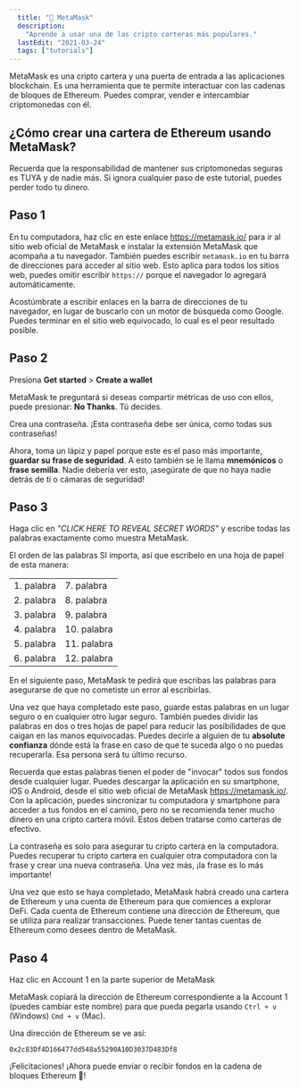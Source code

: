 ```yaml
---
  title: "🦊 MetaMask"
  description:
    "Aprende a usar una de las cripto carteras más populares."
  lastEdit: "2021-03-24"
  tags: ["tutorials"]
---
```


MetaMask es una cripto cartera y una puerta de entrada a las aplicaciones blockchain. Es una herramienta que te permite interactuar con las cadenas de bloques de Ethereum. Puedes comprar, vender e intercambiar criptomonedas con él.

## ¿Cómo crear una cartera de Ethereum usando MetaMask?

<Callout>
  Recuerda que la responsabilidad de mantener sus criptomonedas seguras es TUYA
  y de nadie más. Si ignora cualquier paso de este tutorial, puedes perder todo
  tu dinero.
</Callout>

## Paso 1

En tu computadora, haz clic en este enlace https://metamask.io/ para ir al sitio web oficial de MetaMask e instalar la extensión MetaMask que acompaña a tu navegador. También puedes escribir `metamask.io` en
tu barra de direcciones para acceder al sitio web. Esto aplica para todos los sitios web, puedes omitir
escribir `https://` porque el navegador lo agregará automáticamente.

<Callout>
  Acostúmbrate a escribir enlaces en la barra de direcciones de tu navegador, en
  lugar de buscarlo con un motor de búsqueda como Google. Puedes terminar en el
  sitio web equivocado, lo cual es el peor resultado posible.
</Callout>

## Paso 2

Presiona **Get started** > **Create a wallet**

<Photo
  src="/img/new-to-metamask-865x484.png"
  alt="Comienza a configurar MetaMask"
  height={484}
/>

MetaMask te preguntará si deseas compartir métricas de uso con ellos, puede presionar: **No Thanks**. Tú decides.

Crea una contraseña. ¡Esta contraseña debe ser única, como todas sus contraseñas!

Ahora, toma un lápiz y papel porque este es el paso más importante, **guardar su frase de seguridad**. A esto también se le llama **mnemónicos** o **frase semilla**. Nadie debería ver esto, ¡asegúrate de que no haya nadie detrás de ti o cámaras de seguridad!

## Paso 3

Haga clic en _"CLICK HERE TO REVEAL SECRET WORDS"_ y escribe todas las palabras exactamente como muestra MetaMask.

<Photo
  src="/img/secret-words-774x556.png"
  alt="Paso para revelar y escribir las palabras secretas"
  height={556}
/>

El orden de las palabras SI importa, así que escríbelo en una hoja de papel de esta manera:

|            |             |
| ---------- | ----------- |
| 1. palabra | 7. palabra  |
| 2. palabra | 8. palabra  |
| 3. palabra | 9. palabra  |
| 4. palabra | 10. palabra |
| 5. palabra | 11. palabra |
| 6. palabra | 12. palabra |

En el siguiente paso, MetaMask te pedirá que escribas las palabras para asegurarse de que no cometiste un error al escribirlas.

Una vez que haya completado este paso, guarde estas palabras en un lugar seguro o en cualquier otro lugar seguro. También puedes dividir las palabras en dos o tres hojas de papel para reducir las posibilidades de que caigan en las manos equivocadas. Puedes decirle a alguien de tu **absolute confianza** dónde está la frase en caso de que te suceda algo o no puedas recuperarla. Esa persona será tu último recurso.

Recuerda que estas palabras tienen el poder de "invocar" todos sus fondos desde cualquier lugar. Puedes descargar la aplicación en su smartphone, iOS o Android, desde el sitio web oficial de MetaMask https://metamask.io/. Con la aplicación, puedes sincronizar tu computadora y smartphone para acceder a tus fondos en el camino, pero no se recomienda tener mucho dinero en una cripto cartera móvil. Estos deben tratarse como carteras de efectivo.

La contraseña es solo para asegurar tu cripto cartera en la computadora. Puedes recuperar tu cripto cartera en cualquier otra computadora con la frase y crear una nueva contraseña. Una vez más, ¡la frase es lo más importante!

Una vez que esto se haya completado, MetaMask habrá creado una cartera de Ethereum y una cuenta de Ethereum para que comiences a explorar DeFi. Cada cuenta de Ethereum contiene una dirección de Ethereum, que se utiliza para realizar transacciones. Puede tener tantas cuentas de Ethereum como desees dentro de MetaMask.

## Paso 4

Haz clic en Account 1 en la parte superior de MetaMask

<Photo
  src="/img/success-563x587.png"
  alt="Primera vista a una cuenta de MetaMask"
  height={587}
/>

MetaMask copiará la dirección de Ethereum correspondiente a la Account 1 (puedes cambiar este nombre) para que pueda pegarla usando `Ctrl + v` (Windows) `Cmd + v` (Mac).

Una dirección de Ethereum se ve así:

```
0x2c83Df4D166477dd548a55290A10D3037D483Df8
```

¡Felicitaciones! ¡Ahora puede enviar o recibir fondos en la cadena de bloques Ethereum 🎉!
